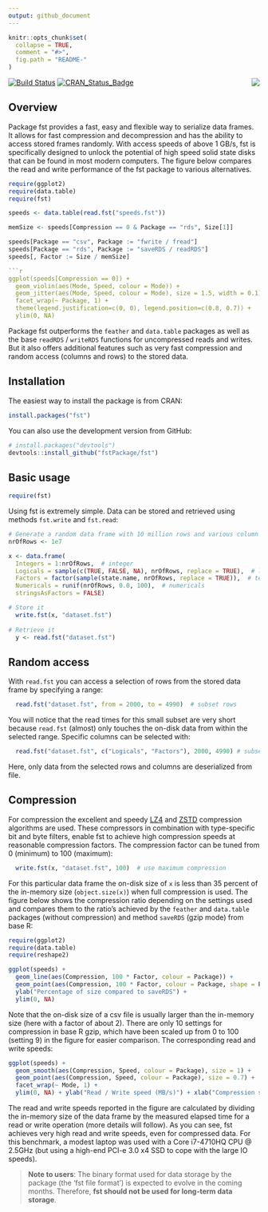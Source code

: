 ```yaml
---
output: github_document
---
```


<!-- README.md is generated from README.Rmd. Please edit that file -->

```r
knitr::opts_chunk$set(
  collapse = TRUE,
  comment = "#>",
  fig.path = "README-"
)
```


<img src="logo.png" align="right" />

[![Build Status](https://travis-ci.org/fstpackage/fst.svg?branch=master)](https://travis-ci.org/fstpackage/fst)
[![CRAN_Status_Badge](http://www.r-pkg.org/badges/version/fst)](https://cran.r-project.org/package=fst)


## Overview

Package fst provides a fast, easy and flexible way to serialize data frames. It allows for fast compression and decompression and has the ability to access stored frames randomly. With access speeds of above 1 GB/s, fst is specifically designed to unlock the potential of high speed solid state disks that can be found in most modern computers. The figure below compares the read and write performance of the fst package to various alternatives.

```r
require(ggplot2)
require(data.table)
require(fst)

speeds <- data.table(read.fst("speeds.fst"))

memSize <- speeds[Compression == 0 & Package == "rds", Size[1]]

speeds[Package == "csv", Package := "fwrite / fread"]
speeds[Package == "rds", Package := "saveRDS / readRDS"]
speeds[, Factor := Size / memSize]

```r
ggplot(speeds[Compression == 0]) +
  geom_violin(aes(Mode, Speed, colour = Mode)) +
  geom_jitter(aes(Mode, Speed, colour = Mode), size = 1.5, width = 0.1) +
  facet_wrap(~ Package, 1) +
  theme(legend.justification=c(0, 0), legend.position=c(0.8, 0.7)) +
  ylim(0, NA)
```

Package fst outperforms the `feather` and `data.table` packages as well as the base `readRDS` / `writeRDS` functions for uncompressed reads and writes. But it also offers additional features such as very fast compression and random access (columns and rows) to the stored data.


## Installation

The easiest way to install the package is from CRAN:

```r
install.packages("fst")
```

You can also use the development version from GitHub:

```r
# install.packages("devtools")
devtools::install_github("fstPackage/fst")
```


## Basic usage

```r
require(fst)
```

Using fst is extremely simple. Data can be stored and retrieved using methods `fst.write` and `fst.read`:

```r
# Generate a random data frame with 10 million rows and various column types
nrOfRows <- 1e7

x <- data.frame(
  Integers = 1:nrOfRows,  # integer
  Logicals = sample(c(TRUE, FALSE, NA), nrOfRows, replace = TRUE),  # logical
  Factors = factor(sample(state.name, nrOfRows, replace = TRUE)),  # text
  Numericals = runif(nrOfRows, 0.0, 100),  # numericals
  stringsAsFactors = FALSE)

# Store it
  write.fst(x, "dataset.fst")
  
# Retrieve it
  y <- read.fst("dataset.fst")
```


## Random access

With `read.fst` you can access a selection of rows from the stored data frame by specifying a range:

```r
  read.fst("dataset.fst", from = 2000, to = 4990)  # subset rows
```

You will notice that the read times for this small subset are very short because `read.fst` (almost) only touches the on-disk data from within the selected range. Specific columns can be selected with:

```r
  read.fst("dataset.fst", c("Logicals", "Factors"), 2000, 4990) # subset rows and columns
```

Here, only data from the selected rows and columns are deserialized from file.

## Compression

For compression the excellent and speedy [LZ4][lz4Repo] and [ZSTD][zstdRepo] compression algorithms are used. These compressors in combination with type-specific bit and byte filters, enable fst to achieve high compression speeds at reasonable compression factors. The compression factor can be tuned from 0 (minimum) to 100 (maximum):

```r
  write.fst(x, "dataset.fst", 100)  # use maximum compression
```

For this particular data frame the on-disk size of `x` is less than 35 percent of the in-memory size (`object.size(x)`) when full compression is used. The figure below shows the compression ratio depending on the settings used and compares them to the ratio's achieved by the `feather` and `data.table` packages (without compression) and method `saveRDS` (gzip mode) from base R:

```r
require(ggplot2)
require(data.table)
require(reshape2)

ggplot(speeds) +
  geom_line(aes(Compression, 100 * Factor, colour = Package)) +
  geom_point(aes(Compression, 100 * Factor, colour = Package, shape = Package), size = 2) +
  ylab("Percentage of size compared to saveRDS") +
  ylim(0, NA)
```

Note that the on-disk size of a csv file is usually larger than the in-memory size (here with a factor of about 2). There are only 10 settings for compression in base R gzip, which have been scaled up from 0 to 100 (setting 9) in the figure for easier comparison. The corresponding read and write speeds:

```r
ggplot(speeds) +
  geom_smooth(aes(Compression, Speed, colour = Package), size = 1) +
  geom_point(aes(Compression, Speed, colour = Package), size = 0.7) +
  facet_wrap(~ Mode, 1) +
  ylim(0, NA) + ylab("Read / Write speed (MB/s)") + xlab("Compression setting")
```

The read and write speeds reported in the figure are calculated by dividing the in-memory size of the data frame by the measured elapsed time for a read or write operation (more details will follow). As you can see, fst achieves very high read and write speeds, even for compressed data. For this benchmark, a modest laptop was used with a Core i7-4710HQ CPU @ 2.5GHz (but using a high-end PCI-e 3.0 x4 SSD to cope with the large IO speeds).


> **Note to users**: The binary format used for data storage by the package (the 'fst file format') is expected to evolve in the coming months. Therefore, **fst should not be used for long-term data storage**.

[lz4Repo]: https://github.com/lz4/lz4
[zstdRepo]: https://github.com/facebook/zstd
